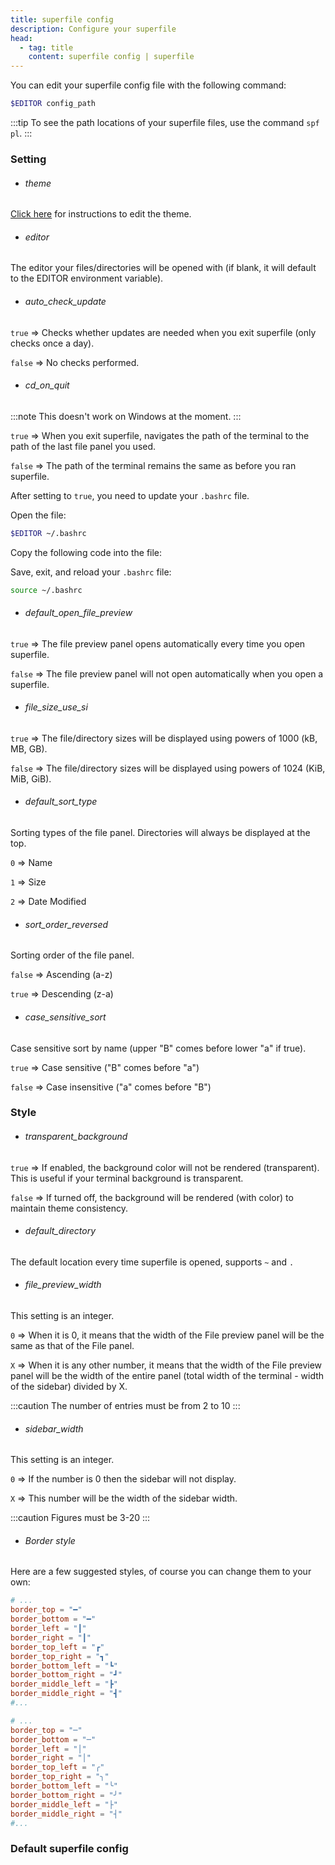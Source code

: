 ```yaml
---
title: superfile config
description: Configure your superfile
head:
  - tag: title
    content: superfile config | superfile
---
```



You can edit your superfile config file with the following command:

```bash
$EDITOR config_path
```

:::tip
To see the path locations of your superfile files, use the command `spf pl`.
:::

### Setting

- ###### theme

[Click here](/configure/custom-theme) for instructions to edit the theme.

- ###### editor

The editor your files/directories will be opened with (if blank, it will default to the EDITOR environment variable).

- ###### auto_check_update

`true`  => Checks whether updates are needed when you exit superfile (only checks once a day).

`false` => No checks performed.

- ###### cd_on_quit

:::note
This doesn't work on Windows at the moment.
:::

`true` => When you exit superfile, navigates the path of the terminal to the path of the last file panel you used.

`false` => The path of the terminal remains the same as before you ran superfile.

After setting to `true`, you need to update your `.bashrc` file.

Open the file:

```bash
$EDITOR ~/.bashrc
```

Copy the following code into the file:

<CodeBlock file="cd_on_quit/cd_on_quit.sh" />

Save, exit, and reload your `.bashrc` file:

```bash
source ~/.bashrc
```

- ###### default_open_file_preview
`true` =>  The file preview panel opens automatically every time you open superfile.

`false` => The file preview panel will not open automatically when you open a superfile.

- ###### file_size_use_si
`true` => The file/directory sizes will be displayed using powers of 1000 (kB, MB, GB).

`false` => The file/directory sizes will be displayed using powers of 1024 (KiB, MiB, GiB).

- ###### default_sort_type
Sorting types of the file panel. Directories will always be displayed at the top.

`0` => Name

`1` => Size

`2` => Date Modified

- ###### sort_order_reversed
Sorting order of the file panel.

`false` => Ascending (a-z)

`true` => Descending (z-a)

- ###### case_sensitive_sort
Case sensitive sort by name (upper "B" comes before lower "a" if true).

`true` => Case sensitive ("B" comes before "a")

`false` => Case insensitive ("a" comes before "B")

### Style

- ###### transparent_background
`true` => If enabled, the background color will not be rendered (transparent). This is useful if your terminal background is transparent.

`false` => If turned off, the background will be rendered (with color) to maintain theme consistency.

- ###### default_directory
The default location every time superfile is opened, supports `~` and `.`

- ###### file_preview_width
This setting is an integer.

`0` => When it is 0, it means that the width of the File preview panel will be the same as that of the File panel.

`X` => When it is any other number, it means that the width of the File preview panel will be the width of the entire panel (total width of the terminal - width of the sidebar) divided by X.

:::caution
The number of entries must be from 2 to 10
:::

- ###### sidebar_width
This setting is an integer.

`0` => If the number is 0 then the sidebar will not display.

`X` => This number will be the width of the sidebar width.

:::caution
Figures must be 3-20
:::

- ###### Border style
Here are a few suggested styles, of course you can change them to your own:

```toml
# ...
border_top = "━"
border_bottom = "━"
border_left = "┃"
border_right = "┃"
border_top_left = "┏"
border_top_right = "┓"
border_bottom_left = "┗"
border_bottom_right = "┛"
border_middle_left = "┣"
border_middle_right = "┫"
#...
```

```toml
# ...
border_top = "─"
border_bottom = "─"
border_left = "│"
border_right = "│"
border_top_left = "╭"
border_top_right = "╮"
border_bottom_left = "╰"
border_bottom_right = "╯"
border_middle_left = "├"
border_middle_right = "┤"
#...
```

### Default superfile config

<CodeBlock file="src/superfile_config/config.toml" />

